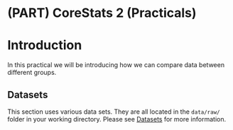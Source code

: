 # (PART) CoreStats 2 (Practicals) {.unnumbered}

# Introduction
In this practical we will be introducing how we can compare data between different groups.

## Datasets {#cs2-datasets}
This section uses various data sets. They are all located in the `data/raw/` folder in your working directory. Please see [Datasets](#index-datasets) for more information.
